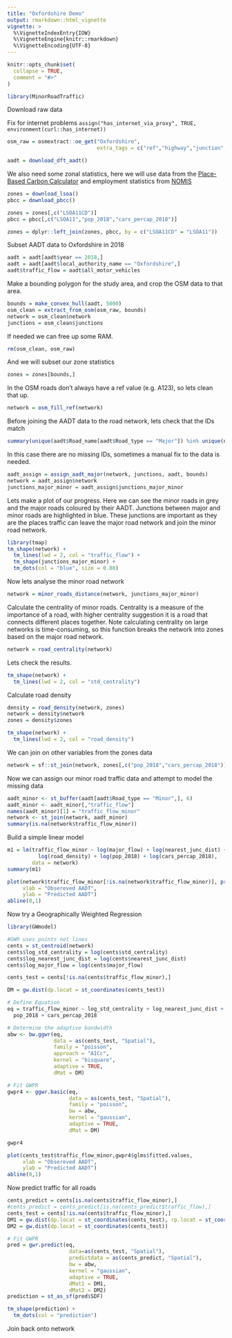 ```yaml
---
title: "Oxfordshire Demo"
output: rmarkdown::html_vignette
vignette: >
  %\VignetteIndexEntry{IOW}
  %\VignetteEngine{knitr::rmarkdown}
  %\VignetteEncoding{UTF-8}
---
```


```r
knitr::opts_chunk$set(
  collapse = TRUE,
  comment = "#>"
)
```

```r
library(MinorRoadTraffic)
```

Download raw data

Fix for internet problems `assign("has_internet_via_proxy", TRUE, environment(curl::has_internet))`

```r
osm_raw = osmextract::oe_get("Oxfordshire", 
                             extra_tags = c("ref","highway","junction","maxspeed"))

aadt = download_dft_aadt()
```

We also need some zonal statistics, here we will use data from the [Place-Based Carbon Calculator](https://www.carbon.place) and employment statistics from [NOMIS](https://www.nomisweb.co.uk)

```r

zones = download_lsoa()
pbcc = download_pbcc()

zones = zones[,c("LSOA11CD")]
pbcc = pbcc[,c("LSOA11","pop_2018","cars_percap_2018")]

zones = dplyr::left_join(zones, pbcc, by = c("LSOA11CD" = "LSOA11"))

```


Subset AADT data to Oxfordshire in 2018

```r
aadt = aadt[aadt$year == 2018,]
aadt = aadt[aadt$local_authority_name == "Oxfordshire",]
aadt$traffic_flow = aadt$all_motor_vehicles
```

Make a bounding polygon for the study area, and crop the OSM data to that area.

```r
bounds = make_convex_hull(aadt, 5000)
osm_clean = extract_from_osm(osm_raw, bounds)
network = osm_clean$network
junctions = osm_clean$junctions

```
If needed we can free up some RAM.

```r
rm(osm_clean, osm_raw)
```

And we will subset our zone statistics

```r
zones = zones[bounds,]
```

In the OSM roads don't always have a ref value (e.g. A123), so lets clean that up.

```r
network = osm_fill_ref(network)
```
Before joining the AADT data to the road network, lets check that the IDs match

```r
summary(unique(aadt$Road_name[aadt$Road_type == "Major"]) %in% unique(network$ref))
```
In  this case there are no missing IDs, sometimes a manual fix to the data is needed.

```r
aadt_assign = assign_aadt_major(network, junctions, aadt, bounds)
network = aadt_assign$network
junctions_major_minor = aadt_assign$junctions_major_minor
```
Lets make a plot of our progress. Here we can see the minor roads in grey and the major roads coloured by their AADT. Junctions between major and minor roads are highlighted in blue. These junctions are important as they are the places traffic can leave the major road network and join the minor road network.

```r
library(tmap)
tm_shape(network) +
  tm_lines(lwd = 2, col = "traffic_flow") +
  tm_shape(junctions_major_minor) +
  tm_dots(col = "blue", size = 0.08)
```
Now lets analyse the minor road network


```r
network = minor_roads_distance(network, junctions_major_minor)
```
Calculate the centrality of minor roads. Centrality is a measure of the importance of a road, with higher centrality suggestion it is a road that connects different places together. Note calculating centrality on large networks is time-consuming, so this function breaks the network into zones based on the major road network. 

```r
network = road_centrality(network)
```

Lets check the results.

```r
tm_shape(network) +
  tm_lines(lwd = 2, col = "std_centrality")
```

Calculate road density

```r
density = road_density(network, zones)
network = density$network
zones = density$zones

```
```r
tm_shape(network) +
  tm_lines(lwd = 2, col = "road_density")
```

We can join on other variables from the zones data

```r
network = sf::st_join(network, zones[,c("pop_2018","cars_percap_2018")], largest = TRUE)
```


Now we can assign our minor road traffic data and attempt to model the missing data

```r
aadt_minor <- st_buffer(aadt[aadt$Road_type == "Minor",], 6)
aadt_minor <- aadt_minor[,"traffic_flow"]
names(aadt_minor)[1] = "traffic_flow_minor"
network <- st_join(network, aadt_minor)
summary(is.na(network$traffic_flow_minor))
```
Build a simple linear model

```r
m1 = lm(traffic_flow_minor ~ log(major_flow) + log(nearest_junc_dist) + log(std_centrality) +
          log(road_density) + log(pop_2018) + log(cars_percap_2018),
        data = network)
summary(m1)
```

```r
plot(network$traffic_flow_minor[!is.na(network$traffic_flow_minor)], predict(m1),
     xlab = "Obsereved AADT",
     ylab = "Predicted AADT")
abline(0,1)
```
Now try a Geographically Weighted Regression

```r
library(GWmodel)

#GWR uses points not lines
cents = st_centroid(network)
cents$log_std_centrality = log(cents$std_centrality)
cents$log_nearest_junc_dist = log(cents$nearest_junc_dist)
cents$log_major_flow = log(cents$major_flow)

cents_test = cents[!is.na(cents$traffic_flow_minor),]

DM = gw.dist(dp.locat = st_coordinates(cents_test))

# Define Equation
eq = traffic_flow_minor ~ log_std_centrality + log_nearest_junc_dist + log_major_flow +
  pop_2018 + cars_percap_2018

# Determine the adaptive bandwidth
abw <- bw.ggwr(eq,
               data = as(cents_test, "Spatial"),
               family = "poisson",
               approach = "AICc",
               kernel = "bisquare", 
               adaptive = TRUE,
               dMat = DM)

# Fit GWPR
gwpr4 <- ggwr.basic(eq, 
                    data = as(cents_test, "Spatial"), 
                    family = "poisson",
                    bw = abw,
                    kernel = "gaussian",
                    adaptive = TRUE,
                    dMat = DM)

gwpr4


```


```r
plot(cents_test$traffic_flow_minor,gwpr4$glms$fitted.values,
     xlab = "Obsereved AADT",
     ylab = "Predicted AADT")
abline(0,1)
```

Now predict traffic for all roads

```r
cents_predict = cents[is.na(cents$traffic_flow_minor),]
#cents_predict = cents_predict[is.na(cents_predict$traffic_flow),]
cents_test = cents[!is.na(cents$traffic_flow_minor),]
DM1 = gw.dist(dp.locat = st_coordinates(cents_test), rp.locat = st_coordinates(cents_predict))
DM2 = gw.dist(dp.locat = st_coordinates(cents_test))

# Fit GWPR
pred = gwr.predict(eq, 
                    data=as(cents_test, "Spatial"),
                    predictdata = as(cents_predict, "Spatial"),
                    bw = abw,
                    kernel = "gaussian",
                    adaptive = TRUE,
                    dMat1 = DM1,
                    dMat2 = DM2)
prediction = st_as_sf(pred$SDF) 

```

```r
tm_shape(prediction) +
  tm_dots(col = "prediction")
```

Join back onto network


